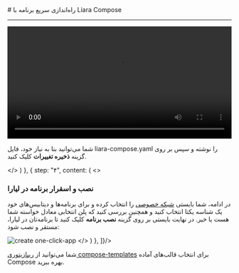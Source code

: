 

<Layout>

<Head>
<meta property="og:title" content="مستندات خدمات رایانش ابری لیارا" />
<meta property="og:description" content="مستندات مربوط به راه‌اندازی سریع برنامه با Liara Compose و آشنایی با تمام فیلد‌های آن" />
<meta property="og:image" content="https://media.liara.ir/logos/liara-poster.jpg" />
<title>مستندات راه‌اندازی سریع با Liara Compose - لیارا</title>
</Head>
# راه‌اندازی سریع برنامه با Liara Compose
<hr className="mb-2" />

  <div className="h-2" />
  <video
  src="https://media.liara.ir/compose/liara-compose.mp4"
  controls="controls"
  className="block w-full"
  width="100%"
  />
  <br />


برای راه‌اندازی برنامه‌های خود با استفاده از Liara Compose کافیست تا گام‌های زیر را طی کنید:
<Step  steps={[
{
  step: "۱",
  content: (
  <>
    <h3>ورود به حساب کاربری</h3>   
    <p>وارد <Link className="text-[#2196f3] " href="https://console.liara.ir">کنسول لیارا</Link> شوید و با وارد کردن ایمیل یا شماره همراه ثبت شده، به اکانت خود در لیارا، لاگین کنید.</p>
  </>
  )
  },
  {
  step: "۲",
  content: (
  <>
    <h3>ساخت برنامه آماده جدید</h3>
    <p>
        پس از ورود به پنل کاربری، وارد منوی <b>برنامه‌های آماده</b> شوید و سپس بر روی گزینه <b><a href="https://console.liara.ir/one-click-apps/custom" className="text-[#2196f3]">Liara Compose</a></b> کلیک کنید تا وارد صفحه جدید شوید؛
        در صفحه جدید باز شده یک ویرایشگر به شما نمایش داده می‌شود که می‌توانید درون آن، فایل Liara Compose خود را بنویسید.
    </p>
  </>
  )
  },
  {
  step: "۳",
  content: (
  <>
    <h3>شخصی سازی فایل Liara Compose</h3>
    <p>
        قالب کلی فایل  
       <Important>liara-compose.yaml</Important> 
       به شکل زیر است: 
    </p>

    <div className="h-2" />
    <div dir='ltr'>
        <Highlight className="yaml">
            {`# liara-compose.yaml
apps: # لیست برنامه‌ها
  - id: "appid" # درج آیدی برای برنامه مدنظرتان
    name: "MyAppName" # درج نام برای برنامه‌تان
    image: "yourImage:yourTag" # نام ایمیج موجود در داکرهاب به همراه تگ آن
    bundlePlanID: "standard" # انتخاب بسته امکانات برنامه
    planID: "small-g2" # انتخاب منابع سخت‌افزاری برنامه
    disks: # تعریف دیسک‌های برنامه
      - name: "DiskName"
        mountTo: "/path/to/dir"
        size: 10 
        maxSize: 0.2 # اندازه نهایی دیسک
    port: 3000 # پورتی که در آن برنامه به درخواست کاربران گوش می‌کند.
    envs: # تعریف متغیرهای محیطی برنامه
      KEY_NAME: "VALUE"
      APP_PASSWORD: "$RANDOM_STRING" # یک رشته شامل کاراکترهای رندوم 
      APP_URL: "https://$APP_NAME.liara.run" # تعیین آدرس پروژه
      APP_DB: "DB://$DB_main_USER:$DB_main_PASSWORD@$DB_main_HOST:$DB_main_PORT/ # اتصال برنامه به دیتابیس

databases: # تعریف دیتابیس
  - type: "DB" # تعیین نوع دیتابیس
    id: "main" # تعیین آیدی دیتابیس
    version: "7.0.5" # تعیین نسخه دیتابیس
    bundlePlanID: "standard" # تعیین بسته امکانات دیتابیس
    planID: "small-g2" # تعیین منابع سخت‌افزاری دیتابیس`}
        </Highlight>
    </div>
    <div className="h-2" />
    <p>
    شما می‌توانید بنا به نیاز خود، فایل <Important>liara-compose.yaml</Important> را نوشته و سپس بر روی گزینه <b>ذخیره تغییرات</b> کلیک کنید.
    </p>
  </>
  )
  },
  {
  step: "۴",
  content: (
  <>
    <h3>نصب و اسقرار برنامه در لیارا</h3>
    <p>
        در ادامه، شما بایستی <a href="/paas/details/private-network/" className="text-[#2196f3]">شبکه خصوصی</a> را انتخاب کرده و برای برنامه‌ها و دیتابیس‌های خود یک شناسه یکتا انتخاب کنید و همچنین بررسی کنید که پلن انتخابی معادل خواسته شما هست یا خیر. 
        در نهایت بایستی بر روی گزینه <b>نصب برنامه</b> کلیک کنید تا برنامه‌تان در لیارا، مستقر و نصب شود:
    </p>
    <div className="h-3" />
    <img src="https://media.liara.ir/docs/deploy-liara-compose.gif" alt="create one-click-app" />
  </>
  )
  },
]}/>
<div className="h-4" />
<Alert variant="success">
<p>
    شما می‌توانید از <a href="https://github.com/liara-cloud/compose-templates" className="text-[#2196f3]">ریپازیتوری compose-templates</a> برای انتخاب قالب‌های آماده Compose بهره ببرید.
</p>
</Alert>

</Layout>